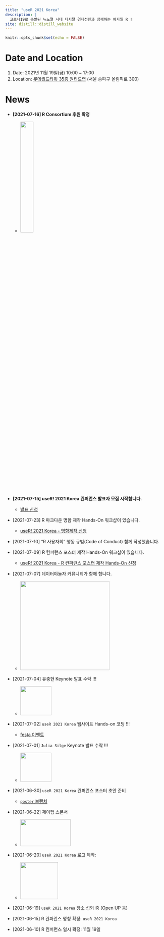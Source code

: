 ```yaml
---
title: "useR 2021 Korea"
description: |
  코로나19로 촉발된 뉴노멀 시대 디지털 경제전환과 함께하는 애자일 R !  
site: distill::distill_website
---
```


```r
knitr::opts_chunk$set(echo = FALSE)

```

# Date and Location

1.  Date: 2021년 11월 19일(금) 10:00 \~ 17:00
2.  Location: [롯데월드타워 35층 원티드랩]((https://www.lwt.co.kr/en/main/main.do)) (서울 송파구 올림픽로 300)

# News

-   **[2021-07-16] R Consortium 후원 확정**

    -   [![](fig/R_Consortium-logo-horizontal-color.png){width="30%"}](https://www.r-consortium.org/)

-   **[2021-07-15] useR! 2021 Korea 컨퍼런스 발표자 모집 시작합니다.**

    -   [발표 신청](https://victorlee5.typeform.com/to/EJK7aEva)

-   [2021-07-23] R 마크다운 명함 제작 Hands-On 워크샵이 있습니다.

    -   [useR! 2021 Korea - 명함제작 신청](https://festa.io/events/1679)

-   [2021-07-10] "R 사용자회" 행동 규범(Code of Conduct) 함께 작성했습니다.

-   [2021-07-09] R 컨퍼런스 포스터 제작 Hands-On 워크샵이 있습니다.

    -   [useR! 2021 Korea - R 컨퍼런스 포스터 제작 Hands-On 신청](https://festa.io/events/1666)

-   [2021-07-07] 데이터야놀자 커뮤니티가 함께 합니다.

    -   ![](fig/datayanolja_logo.png){width="282"}

-   [2021-07-04] 유충현 Keynote 발표 수락 !!!

    -   ![](fig/choonghyun_ryu.png){width="98" height="92"}

-   [2021-07-02] `useR 2021 Korea` 웹사이트 Hands-on 코딩 !!!

    -   [festa 이벤트](https://festa.io/events/1653)

-   [2021-07-01] `Julia Silge` Keynote 발표 수락 !!!

    -   ![](fig/julia_silge.jpg){width="98" height="92"}

-   [2021-06-30] `useR 2021 Korea` 컨퍼런스 포스터 초안 준비

    -   [`poster` 브랜치](https://github.com/tidyverse-korea/rconf/tree/poster)

-   [2021-06-22] 제이펍 스폰서

    -   ![](fig/jpub-logo.jpeg){width="159" height="85"}

-   [2021-06-20] `useR 2021 Korea` 로고 제작:

    -   ![](fig/useR_Korea.png){width="119" height="117"}

-   [2021-06-19] `useR 2021 Korea` 장소 섭외 중 (Open UP 등)

-   [2021-06-15] R 컨퍼런스 명칭 확정: `useR 2021 Korea`

-   [2021-06-10] R 컨퍼런스 일시 확정: 11월 19일


